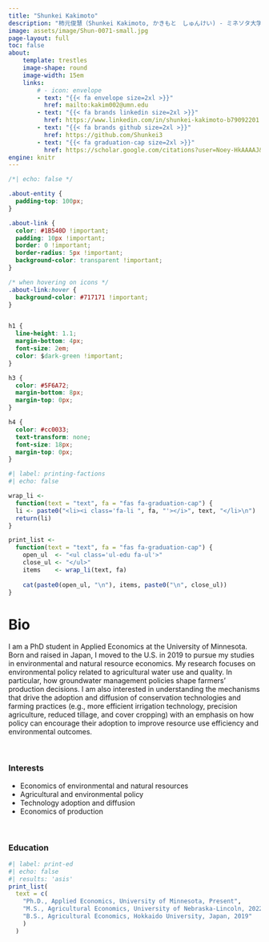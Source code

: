 ```yaml
---
title: "Shunkei Kakimoto"
description: "柿元俊慧（Shunkei Kakimoto, かきもと　しゅんけい) - ミネソタ大学 応用経済学 博士課程"
image: assets/image/Shun-0071-small.jpg
page-layout: full
toc: false
about: 
    template: trestles
    image-shape: round
    image-width: 15em
    links:
        # - icon: envelope
        - text: "{{< fa envelope size=2xl >}}"
          href: mailto:kakim002@umn.edu
        - text: "{{< fa brands linkedin size=2xl >}}"
          href: https://www.linkedin.com/in/shunkei-kakimoto-b79092201
        - text: "{{< fa brands github size=2xl >}}" 
          href: https://github.com/Shunkei3
        - text: "{{< fa graduation-cap size=2xl >}}"
          href: https://scholar.google.com/citations?user=Noey-HkAAAAJ&hl=en
engine: knitr
---
```


```css
/*| echo: false */

.about-entity {
  padding-top: 100px;
}

.about-link {
  color: #1B540D !important;
  padding: 10px !important;
  border: 0 !important;
  border-radius: 5px !important;
  background-color: transparent !important;
}

/* when hovering on icons */
.about-link:hover {
  background-color: #717171 !important;
}


h1 {
  line-height: 1.1;
  margin-bottom: 4px;
  font-size: 2em;
  color: $dark-green !important;
}

h3 {
  color: #5F6A72;
  margin-bottom: 8px;
  margin-top: 0px;
}

h4 {
  color: #cc0033;
  text-transform: none;
  font-size: 18px;
  margin-top: 0px;
}
```


```r
#| label: printing-factions
#| echo: false

wrap_li <- 
  function(text = "text", fa = "fas fa-graduation-cap") {
  li <- paste0("<li><i class='fa-li ", fa, "'></i>", text, "</li>\n")
  return(li)
}

print_list <- 
  function(text = "text", fa = "fas fa-graduation-cap") {
    open_ul  <- "<ul class='ul-edu fa-ul'>"
    close_ul <- "</ul>"
    items    <- wrap_li(text, fa)
    
    cat(paste0(open_ul, "\n"), items, paste0("\n", close_ul))
}

```

# Bio

I am a PhD student in Applied Economics at the University of Minnesota. Born and raised in Japan, I moved to the U.S. in 2019 to pursue my studies in environmental and natural resource economics. My research focuses on environmental policy related to agricultural water use and quality. In particular, how groundwater management policies shape farmers’ production decisions. I am also interested in understanding the mechanisms that drive the adoption and diffusion of conservation technologies and farming practices (e.g., more efficient irrigation technology, precision agriculture, reduced tillage, and cover cropping) with an emphasis on how policy can encourage their adoption to improve resource use efficiency and environmental outcomes.


<br>

### Interests
- Economics of environmental and natural resources
- Agricultural and environmental policy
- Technology adoption and diffusion
- Economics of production

<br>

### Education

```r
#| label: print-ed
#| echo: false
#| results: 'asis'
print_list(
  text = c(
    "Ph.D., Applied Economics, University of Minnesota, Present",
    "M.S., Agricultural Economics, University of Nebraska-Lincoln, 2022", 
    "B.S., Agricultural Economics, Hokkaido University, Japan, 2019"
    )
  )
```